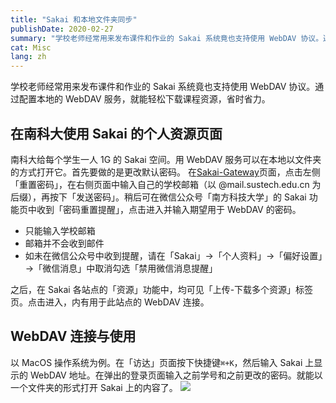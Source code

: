 ```yaml
---
title: "Sakai 和本地文件夹同步"
publishDate: 2020-02-27
summary: "学校老师经常用来发布课件和作业的 Sakai 系统竟也支持使用 WebDAV 协议。通过配置本地的 WebDAV 服务，就能轻松下载课程资源，省时省力。"
cat: Misc
lang: zh
---
```


学校老师经常用来发布课件和作业的 Sakai 系统竟也支持使用 WebDAV 协议。通过配置本地的 WebDAV 服务，就能轻松下载课程资源，省时省力。

## 在南科大使用 Sakai 的个人资源页面

南科大给每个学生一人 1G 的 Sakai 空间。用 WebDAV 服务可以在本地以文件夹的方式打开它。首先要做的是更改默认密码。
在[Sakai-Gateway](https://sakai.sustech.edu.cn/portal/site/!gateway)页面，点击左侧「重置密码」，在右侧页面中输入自己的学校邮箱（以 @mail.sustech.edu.cn 为后缀），再按下「发送密码」。稍后可在微信公众号「南方科技大学」的 Sakai 功能页中收到「密码重置提醒」，点击进入并输入期望用于 WebDAV 的密码。

- 只能输入学校邮箱
- 邮箱并不会收到邮件
- 如未在微信公众号中收到提醒，请在「Sakai」→「个人资料」→「偏好设置」→「微信消息」中取消勾选「禁用微信消息提醒」

之后，在 Sakai 各站点的「资源」功能中，均可见「上传-下载多个资源」标签页。点击进入，内有用于此站点的 WebDAV 连接。

## WebDAV 连接与使用

以 MacOS 操作系统为例。在「访达」页面按下快捷键`⌘+K`，然后输入 Sakai 上显示的 WebDAV 地址。在弹出的登录页面输入之前学号和之前更改的密码。就能以一个文件夹的形式打开 Sakai 上的内容了。
![](images/GLI9zeFc7rWfOhb.jpg)
